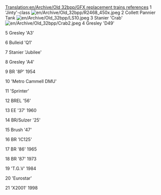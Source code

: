 [[Translation:en/Archive/Old 32bpp/GFX replacement trains references]]
1	'Jinty'-class	
[[File:en/Archive/Old 32bpp/R2468 450x.jpeg]]
2	Collett Pannier Tank	
[[File:en/Archive/Old 32bpp/LS10.jpeg]]
3	Stanier 'Crab'
[[File:en/Archive/Old 32bpp/Crab2.jpeg]]
4	Gresley 'D49'

5	Gresley 'A3'	

6	Bulleid 'Q1'	

7	Stanier 'Jubilee'	

8	Gresley 'A4'	

9	BR '8P'	1954	

10	'Metro Cammell DMU'	

11	'Sprinter'	

12	BREL '56'	

13	EE '37'	1960	

14	BR/Sulzer '25'	

15	Brush '47'	

16	BR 'IC125'	

17	BR '86'	1965	

18	BR '87'	1973	

19	'T.G.V'	1984	

20	'Eurostar'	

21	'X2001'	1998